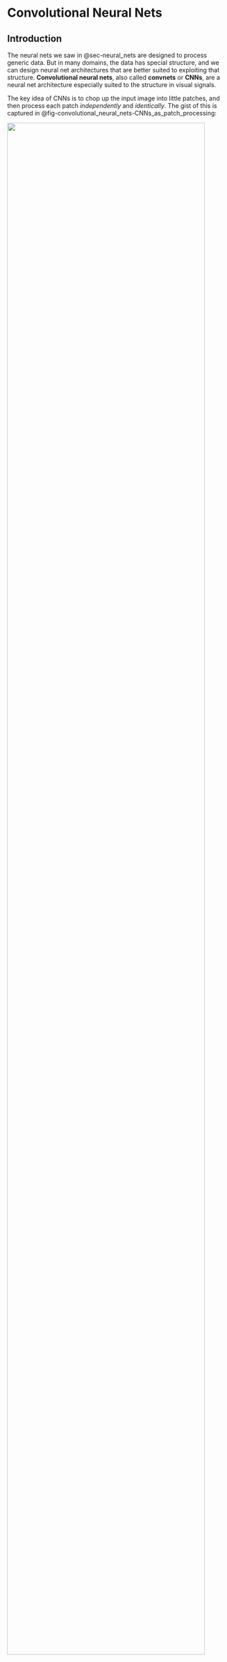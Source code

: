 # Convolutional Neural Nets {#sec-convolutional_neural_nets}

## Introduction

The neural nets we saw in \@sec-neural_nets are designed to process generic data. But in many domains, the data has special structure, and we can design neural net architectures that are better suited to exploiting that structure. **Convolutional neural nets**, also called **convnets** or **CNNs**, are a neural net architecture especially suited to the structure in visual signals.

The key idea of CNNs is to chop up the input image into little patches,
and then process each patch *independently* and *identically*. The gist
of this is captured in
@fig-convolutional_neural_nets-CNNs_as_patch_processing:

:::{#fig-convolutional_neural_nets-CNNs_as_patch_processing}
![](figures/convolutional_neural_nets/CNNs_as_patch_processing.png){width="95%"}

CNNs as patch processing. *Photo source*: Fredo Durand.
:::

:::{.column-margin}
CNNs are also well suited to processing many other
spatial or temporal signals, such as geospatial data or sounds. If there
is a natural way to scan across a signal, processing each windowed
region separately, then CNNs may be a reasonable choice.
:::


Each patch is processed with a classifier module, which is a neural net.
Essentially, this neural net scans across the patches in the input and
classifies each. The output is a label *for each patch in the input
image*. If we rearrange these predictions back into the shape of the
input image and color code them, we get the below input-output mapping
(@fig-convolutional_neural_nets-CNN_example_coarse):

:::{#fig-convolutional_neural_nets-CNN_example_coarse}
![](figures/convolutional_neural_nets/CNN_example_coarse.png){width="95%"}

Input-output mapping of a CNN.
:::

Notice that this is quite different than the neural nets we saw in @sec-neural_nets, which output a single prediction on the entire image; CNNs output a two-dimensional (2D) *array* of predictions.
We may also chop up the image into *overlapping* patches. If we do this
densely, such that each patch is one pixel offset from the last, we get
a full resolution image of predictions
(@fig-convolutional_neural_nets-CNN_example_fine):

:::{#fig-convolutional_neural_nets-CNN_example_fine}
![](./figures/convolutional_neural_nets/CNN_example_fine.png){width="95%"}

Dense input-output mapping.
:::

Now that looks impressive! This CNN solved a task known as **semantic
segmentation**, which is the task of assigning a class label to each
pixel in an image. One reason CNNs are powerful is because they map an
input image to an output image *with the same shape*, rather than
outputting a single label like in the nets we saw in previous chapters.
CNNs can also be generalized to input and output other kinds of
structures. The key property is that the output matches the topology of
the input: an N-dimensional (ND) tensor of inputs will be mapped to an
ND tensor of outputs.

Keeping in mind that chopping up and predicting is really all a CNN is
doing, we will now dive into the details of how they work.

## Convolutional Layers

CNNs are neural networks that are composed of . A convolutional layer
transforms inputs $\mathbf{x}_{\texttt{in}}$ to outputs
$\mathbf{x}_{\texttt{out}}$ by convolving $\mathbf{x}_{\texttt{in}}$
with one or more filters $\mathbf{w}$. A convolutional layer with a
single filter looks like this: 
$$\begin{aligned}\mathbf{x}_{\texttt{out}}= \mathbf{w} \star \mathbf{x}_{\texttt{in}}+ b & \quad\quad \triangleleft \quad \texttt{conv}:convolutional_filter
\end{aligned}
$${#eq-convolutional_neural_nets}
where $\mathbf{w}$ is the kernel and $b$ is the bias; $\theta = [\mathbf{w}, b]$ are the parameters of this layer. 

:::{.column-margin}
In this chapter, we deviate slightly from our usual notation and use lowercase for convolutional filter $\mathbf{w}$, regardless of whether the kernel is a 1D array, a 2D array, or an ND array.
:::


Recalling the definition of the operator $\star$ from @sec-linear_image_filtering, we give here an example of
a convolutional layer over a 2D array $\mathbf{x}_{\texttt{in}}$, using
a square kernel of size $K \times K$: 

$$\begin{aligned}x_{\texttt{out}}[n,m] =
b + \sum_{k_1,k_2=-K}^K w[k_1,k_2] x_{\texttt{in}}[n+k_1,m+k_2] & \quad\quad \\
\triangleleft \quad \texttt{conv}\quad \text{(expanded)}
\end{aligned}$${#eq-convolutional_neural_nets-convolutional_filter_expanded} 

:::{.column-margin}
"Convolutional" layers in deep nets are typically actually defined as cross-correlations ($\star$) and we stick to that convention in this book. We need not worry about the misnomer because whether you implement the layers with convolution or cross-correlation usually makes no difference for learning. This is because both *span an identical hypothesis space* (any cross-correlation can be converted to an equivalent convolution by flipping the filter horizontally and vertically).
:::

As discussed in @sec-linear_image_filtering, convolution is just a special kind of linear transform. Similarly, a convolutional layer is just a special kind of linear layer. It is a linear layer whose matrix $\mathbf{W}$ is Toeplitz. We can view it either as a matrix or as a neural net, as shown in @fig-convolutional_neural_nets:conv_matrix_vs_net, which shows the case of a one-dimensional (1D) convolution over a 1D signal $\xin$, with zero bias.

![Two equivalent visualizations of a convolutional layer.](figures/convolutional_neural_nets/conv_matrix_vs_net.png){width="100%" #fig-convolutional_neural_nets-conv_matrix_vs_net}

We already saw that convolutional filters are useful for image processing in @sec-image_processing and @sec-linear_filters. In those sections, we introduced a variety of hand-designed filter banks with useful properties. A CNN instead *learns* an effective filter bank.
### Multi-Input, Multi-Output Convolutional Layers

In image processing, convolution usually refers to filtering a 1-channel
signal and producing a 1-channel output, e.g., filtering a grayscale
image and producing a scalar-valued response image. In neural networks,
convolutional layers are more general, and typically map a multichannel
input to a multichannel output. In this section we define how to handle
multichannel inputs, then how to handle multichannel outputs, and then
put them together to define the fully general convolutional layer.

##### Multichannel inputs {#multichannel-inputs .unnumbered}

Suppose we have an RGB image
$\mathbf{x}_{\texttt{in}}\in \mathbb{R}^{3 \times N \times M}$. To apply
a convolutional layer to such a multichannel image we simply use a
multichannel filter $\mathbf{w} \in \mathbb{R}^{C \times K \times K}$,
and filter each input channel with the corresponding filter channel,
then sum the responses: 
$$\begin{aligned}    \mathbf{x}_{\texttt{out}}= \sum_{c} \mathbf{w}[c,:,:] \star \mathbf{x}_{\texttt{in}}[c,:,:] + b[c] & \quad \triangleleft \quad\texttt{conv}\quad \text{(multichannel in)}
\end{aligned}$$

##### Multichannel outputs {#multichannel-outputs .unnumbered}

Above we saw a convolutional layer with just a single filter. More
commonly each convolutional layer in a neural network will apply a set
of filters, i.e. a **filter bank**. If we have a bank of $C$
filters $\mathbf{w}_0, \ldots, \mathbf{w}_{C-1}$, and apply them to a
grayscale input image
$\mathbf{x}_{\texttt{in}}\in \mathbb{R}^{N \times M}$, we get $C$ output images: 
$$\begin{aligned}
    \mathbf{x}_{\texttt{out}}[0,:,:] &= \mathbf{w}[0,:,:] \star \mathbf{x}_{\texttt{in}}+ b[0]\\
    &\vdots \nonumber\\
    \mathbf{x}_{\texttt{out}}[C,:,:] &= \mathbf{w}[C-1,:,:] \star \mathbf{x}_{\texttt{in}}+ b[C-1]
\end{aligned}$${#eq-convolutional_neural_nets0-convolutional_layer_filter_bank} 

Now $\mathbf{x}_{\texttt{out}}$ is an image with $C$
channels. Each channel is the response of the input image to one of the
filters.

:::{.column-margin}
We use the term "image" to refer to any 2D
array of measurements or features. An image does not have to be a
conventional photograph.
:::

 We call each of these channels a
**feature map**, as it shows some features of the input, such as where
the vertical edges are.

##### Multi-Input, Multi-Output {#multi-input-multi-output .unnumbered}

Putting both of the above together, we can define a general
convolutional layer that maps a signal with $C_{\texttt{in}}$ input
channels to a signal with $C_{\texttt{out}}$ output channels. Here is
what this looks like for an image
$\mathbf{x}_{\texttt{in}}\in \mathbb{R}^{C_{\texttt{in}}\times N \times M}$,
where $c_2$ indexes the output channel, with
$c_2 \in \{0, \ldots, C_{\texttt{out}}-1\}$: 

$$\begin{aligned}\mathbf{x}_{\texttt{out}}[c_{\texttt{2}},:,:] = \sum_{c_{\texttt{1}}=1}^{C_{\texttt{in}}} \mathbf{w}[c_{\texttt{1}},c_{\texttt{2}},:,:] \star \mathbf{x}_{\texttt{in}}[c_{\texttt{1}},:,:] + b[c_{\texttt{2}}] & \quad \triangleleft \quad\texttt{conv}\quad \text{(multi-in-out)}
\end{aligned}
$${#eq-convolutional_neural_nets-convolutional_layer_multichannel}

Notation for multichannel convolutions can get hard to
keep track of, so let's spell out a few of the pieces here, which are
also visualized in
@fig-convolutional_neural_networks-multichannel_conv:

-   $\mathbf{x}_{\texttt{in}}[c_{\texttt{1}},:,:]$ is the
    $c_{\texttt{1}}$-th channel of the input signal.

-   The filter bank is $C_{\texttt{out}}$ filters,
    $[\mathbf{w}[:,0,:,:], \ldots, \mathbf{w}[:,C_{\texttt{out}}-1,:,:]]$,
    each of which applies one convolutional filter per input channel and
    then sums the responses over all these filters.

-   This convolutional layer maps inputs
    $\mathbf{x}_{\texttt{in}}\in \mathbb{R}^{C_{\texttt{in}}\times N \times M}$
    to outputs
    $\mathbf{x}_{\texttt{out}}\in \mathbb{R}^{C_{\texttt{out}}\times N \times M}$.

-   The filter bank is represented by a tensor
    $\mathbf{w} \in \mathbb{R}^{C_{\texttt{in}}\times C_{\texttt{out}}\times K \times K}$,
    where $K$ is the (spatial, square) kernel size.

![Multichannel convolution.](figures/convolutional_neural_networks/multichannel_conv_diagram.png){width="65%" #fig-convolutional_neural_networks-multichannel_conv}

It's important to get comfortable with the shapes of the data and
parameter tensors that get processed through different neural
architectures. This is essential when designing and building these
architectures, and when analyzing and debugging them. Let's go through
an example with concrete numbers. Consider data
$\mathbf{x}_{\texttt{in}}$, which is an RGB image of size
$128 \times 128$ pixels. We will pass it through a convoluational layer
that applies a bank of $3 \times 3$ filters (this refers to the spatial
extent of the filters). We omit the bias terms for simplicity. The
output ends up being a $96 \times 128 \times 128$ tensor, as shown in
@fig-convolutional_neural_nets-multichannel_conv_diagram.

![A convolutional layer that applies a bank of $3 \times 3$ filters. How many parameters does each filter have? How many filters are in the filter bank? *Source*: created by Jonas Wulff.](figures/convolutional_neural_nets/multichannel_conv_diagram.png){width="65%" #fig-convolutional_neural_nets-multichannel_conv_diagram}

To check your understanding, you should be able to answer the following
questions:

1.  How many parameters does each filter have? (A) 9, (B) 27, (C)
    96, (D) 864

2.  How many filters are in the filter bank? (A) 3, (B) 27, (C) 96, (D)
    can't say

The answers are given in the footnote.[^1]

### Strided Convolution

Convolutional layers, as defined previously, maintain the spatial
resolution of the signal they process. However, commonly it is
sufficient, or even desirable, to output a lower resolution. This can be
achieved with strided convolution: 

$$\begin{aligned}x_{\texttt{out}}[n,m] =
b + \sum_{k_1,k_2=-K}^K w[k_1,k_2] x_{\texttt{in}}[s_n n-k_1,s_m m-k_2] & \quad\quad \triangleleft \quad \texttt{conv}\quad \text{(strided)}
\end{aligned}
$${#eq-convolutional_neural_nets-convolutional_filter_strided} 
where $s_n$ and $s_m$ are the strides in the vertical and horizontal directions, respectively. 

:::{.column-margin}
Here and below, we define operations for the simplest case of convolution of a
single square filter with a single channel 2D signal. All these
operations can be straightforwardly extended for the multichannel in,
multichannel out case, and for ND signals, and for non-square kernels.
We leave it as an exercise for the reader to write out these variations
as needed.
:::

Commonly we use the same stride $s_n = s_m = s$. A convolution layer
with these strides performs a mapping
$\mathbb{R}^{M \times N} \rightarrow \mathbb{R}^{N/s_n \times M/s_m}$.
In order to make this mapping well-defined, we require that $N$ or $M$
are divisible by $s_n$ and $s_m$, respectively; if they are not, we may
may pad (or crop) the input until they are.

Strided convolution looks like this
(@fig-convolutional_neural_networks-strided_conv_diagram):

![Strided convolution.](figures/convolutional_neural_nets/strided_conv_diagram.png){width="100%" #fig-convolutional_neural_networks-strided_conv_diagram}


Strided convolutions can significantly reduce the computational cost and memory requirements when a neural network is large. However, strided
convolution can decrease the quality of the convolution. Let's look at
one concrete example where the kernel is the 2D Laplacian:
$$\mathbf{w} =\begin{bmatrix}
  0 ~& -1 ~& 0 \\
  -1 ~& 4 ~& -1\\
  0~& -1 ~& 0
\end{bmatrix}$$ 

As we saw in @sec-image_derivatives, this filter detects boundaries on images. @fig-convolutional_neural_nets-strided_conv_results shows an
input image, and the result of strided convolution with the Laplacian
kernel with strides 1, 2, and 4. The second row shows the magnitude of
the discrete Fourier transforms (DFT).


:::{#fig-convolutional_neural_nets-strided_conv_results layout-ncol=4}
![](figures/convolutional_neural_nets/aliasing_stride_0.jpg)
![](figures/convolutional_neural_nets/aliasing_stride_1.jpg)
![](figures/convolutional_neural_nets/aliasing_stride_2.jpg)
![](figures/convolutional_neural_nets/aliasing_stride_4.jpg)

![](figures/convolutional_neural_nets/aliasing_stride_0_DFT.jpg)
![](figures/convolutional_neural_nets/aliasing_stride_1_DFT.jpg)
![](figures/convolutional_neural_nets/aliasing_stride_2_DFT.jpg)
![](figures/convolutional_neural_nets/aliasing_stride_4_DFT.jpg)

Strided convolution results and their Fourier transforms.
:::

The result with stride 1 looks fine, and it is the output we would
expect. However, stride 2 starts showing some artifacts on the
boundaries, and stride 4 shows very severe artifacts, with some
boundaries disappearing. The DFTs make the artifacts more obvious. In
the stride 2 result we can see severe aliasing artifacts that introduce
new lines in the Fourier domain that are not present in the DFT of the
input image.

One can argue that these artifacts might not be important when the
kernel is being learned. Indeed, the learning could search for kernels
that minimize the artifacts due to aliasing as those probably increase
the loss. Also, as each layer is composed of many channels, the set of
learned kernels could learn to compensate for the aliasing produced by
other channels. However, this reduces the space of useful kernels, and
the learning might not succeed in removing all the artifacts.

### Dilated Convolution

Dilated convolution is similar to strided convolution but spaces out the *filter* itself rather than spacing out where the filter is applied to the image: 
$$\begin{aligned}
x_{\texttt{out}}[n,m] =
b + \sum_{k_1,k_2=-K}^K w[k_1,k_2] x_{\texttt{in}}[n-d_kk_1,m-d_kk_2] & \quad\quad \triangleleft \quad \texttt{conv}\quad \text{(dilated)}
\end{aligned}
$${#eq-convolutional_neural_nets-convolutional_filter_dilated}


:::{.column-margin}
Here we dilate by factor $d_k$ in
both spatial dimensions but we could choose a different dilation in each
dimension. Or, we could even dilate in the channel dimension, if we were
using a multichannel convolution, but this is uncommon.
:::

An example of a dilated filter is visually shown in
@fig-convolutional_neural_networks-dilated_conv_diagram:

![Dialated convolution. Dark gray cells have value 0.](figures/convolutional_neural_nets/dilated_conv_diagram.png){width="100%" #fig-convolutional_neural_networks-dilated_conv_diagram}

As can be seen in the visualization, dilation is a way to achieve a
filter with large kernel while only requiring a small number of weights. The weights are just spaced out so that a few will cover a bigger region of the image.

As was the case with strided convolution, dilation can also introduce
artifacts. Let's look at one example in detail that illustrates the
effect of dilation on a filter. Let's consider the blur kernel,
$b_{2,2}$: 

$$\mathbf{w} = \frac{1}{16}\begin{bmatrix}
  1 ~& 2 ~& 1 \\
  2 ~& 4 ~& 2\\
  1~& 2 ~& 1
\end{bmatrix}$$ 

This filter blurs the input image by computing the
weighted average of pixel intensities around each pixel location. But,
dilation transforms this filter in ways that change the behavior of the
filter, which does not behave as a blur filter any longer.


:::{.column-margin}
We saw that the 1D signal $[-1, 1, -1, ...]$
convolved with $[1,2,1]$ outputs zero. However, check what happens when
we convolve the input with the dilated kernel
$[1, 0, 2, 0, 1]$.
:::

The next figure shows the kernel with dilations $d_k=1$, $d_k=2$, and $d_k=4$ together with the magnitude of the DFT of the three resulting kernels \(@fig-convolutional_neural_nets-aliasing_dilated_kernel_binomial\).

![Dialed filters and their Fourier transforms.](figures/convolutional_neural_nets/aliasing_dilated_kernel_binomial.png){width="100%" #fig-convolutional_neural_nets-aliasing_dilated_kernel_binomial}

When using the original binomial filter (which corresponds to $d_k=1$) the DFT shows that the filter is a low-pass filter. When applying dilation ($d_k=2$) the DFT changes and it is not unimodal anymore. It has now eight additional local maximum in high spatial frequencies. With $d_k=4$, the DFT reveals an even more complex frequency behavior. @fig-convolutional_neural_nets-dilated_blur_mit_dome_example shows one input image and the result of the dilated convolutions with the blur kernel, $b_{2,2}$, with dilations $d_k=1$, $d_k=2$, and $d_k=4$.

When using the original binomial filter (which corresponds to $d_k=1$)
the DFT shows that the filter is a low-pass filter. When applying
dilation ($d_k=2$) the DFT changes and it is not unimodal anymore. It
has now eight additional local maximum in high spatial frequencies. With
$d_k=4$, the DFT reveals an even more complex frequency behavior.
@fig-convolutional_neural_nets-dilated_blur_mit_dome_example shows one
input image and the result of the dilated convolutions with the blur
kernel, $b_{2,2}$, with dilations $d_k=1$, $d_k=2$, and $d_k=4$.

::: {#fig-convolutional_neural_nets-dilated_blur_mit_dome_example}
| Input        | d_k = 1                                                       | d_k = 2                                                       | d_k = 4                                                       |
|--------------|---------------------------------------------------------------|---------------------------------------------------------------|---------------------------------------------------------------|
| ![](figures/convolutional_neural_nets/aliasing_dilated_1.jpg){width=100%}     | ![](figures/convolutional_neural_nets/aliasing_dilated_2.jpg){width=100%}     | ![](figures/convolutional_neural_nets/aliasing_dilated_3.jpg){width=100%}     | ![](figures/convolutional_neural_nets/aliasing_dilated_4.jpg){width=100%}     |
| ![](figures/convolutional_neural_nets/aliasing_dilated_1_DFT.jpg){width=100%} | ![](figures/convolutional_neural_nets/aliasing_dilated_2_DFT.jpg){width=100%} | ![](figures/convolutional_neural_nets/aliasing_dilated_3_DFT.jpg){width=100%} | ![](figures/convolutional_neural_nets/aliasing_dilated_4_DFT.jpg){width=100%} |

: Result of the dilated convolutions with the blur kernel, $b_{2,2}$, with dilations $d_k=1$, $d_k=2$, and $d_k=4$.
:::


In summary, using dilation increases the size of the convolution kernels without increasing the computations (which is the original desired property) but it reduces the space of useful kernels (which is an undesired property).

There are ways in which dilation can be used to increase the family of
useful filters. For instance, by composing three convolutions with
$d_k=1$, $d_k=2$, and $d_k=4$ together
(@fig-convolutional_neural_networks-dilated_conv_cascade), one can
create a kernel that can switch during learning between high and low
spatial frequencies and small and large kernels.

![Convolving dilated filters creates a new filter that can measure effects at a mixture of frequencies.](figures/convolutional_neural_nets/dilated_conv_cascade.png){width="100%" #fig-convolutional_neural_networks-dilated_conv_cascade}


This results in a kernel with a size of $9 \times 9$ (81 values) defined
by 27 values. The relative computational efficiency increases when we
cascade more filters with higher levels of dilation.
@fig-convolutional_neural_nets-kernels_resulting_from_dilated_filters
shows several multiscale kernels that can be obtained by the
convolutions of three dilated kernels. Can you guess which kernels were
used?



![Example kernels that each result from convolving three filters.](figures/convolutional_neural_nets/dilated_examples.png){width="100%" #fig-convolutional_neural_nets-kernels_resulting_from_dilated_filters}

As the figure shows, the cascade of three dilated convolutions can
generate a large family of filters with different scales, orientations,
shifts, and also other patterns such as corner detectors, long edge
detectors, and curved edge detectors. The last four kernels shows the
result of convolving three random kernels, which provides further
illustration of the diversity of kernels one can build. Each kernel is a $3 \times 3$ array sampled from a Gaussian distribution.

### Low-Rank Filters

Dilation is one way to create a big filter that is parameterized by just a small number of weights, that is, a low-rank filter. This trick can be useful in many contexts where we know that good filters have low-rank
structure. Dilation uses this trick to make big kernels, which can
capture long-range dependences.


Separable filters are another kind of low-rank filter that is useful in many applications (see @sec-fourier_analysis). We can create a convolutional layer with separable filters by simply stacking two convolutional layers in sequence, with no other layers in between. The first layer is a filter bank with $K \times 1$ kernels and the second uses $1 \times K$ kernels. The composition of these layers is equivalent to a single convolutional layer with $K \times K$ separable filters. Two examples of such separable filters are given below @fig-convolutional_neural_nets-kernels_separable_aprox):

:::{.column-margin}
When convolving one row and one column vector, $\mathbf{w} = \mathbf{u}^\mathsf{T} \circ \mathbf{v}$, the result is the outer product: $w \left[n,m \right] = u\left[n \right] v\left[m \right]$.
:::

![Two examples of separable filters.](figures/convolutional_neural_nets/kernels_separable_aprox.png){width="100%" #fig-convolutional_neural_nets-kernels_separable_aprox}


Some important kernels are nonseparable but can be approximated by a
linear combination of a small number of separable filters. For instance,
the Gaussian Laplacian is nonseparable but can be approximated by a
separable filter as shown here
(@fig-convolutional_neural_nets-laplacian_separable_aprox):

![Approximating a Gaussian Laplacian filter as the outer product of two 1D filters.](figures/convolutional_neural_nets/laplacian_separable_aprox.png){width="100%" #fig-convolutional_neural_nets-laplacian_separable_aprox}

The diagonal Gaussian derivative is another nonseparable kernel. When
using a $3 \times 3$ kernel to approximate it we have: 

$$\mathbf{w} = 
\begin{bmatrix}
  0 ~& -2 ~& -2 \\
  2 ~& 0 ~& -2\\
  2~& 2 ~& 0
\end{bmatrix}$$ 

But we know from @sec-image_derivatives that this kernel can be written
as a linear combination of two separable kernels:
$\mathbf{w} = \text{Sobel}_x + \text{Sobel}_y$, as defined in equation
(@eq-sobel_kernels). In general, any $M \times N$ filter can be
decomposed as a linear sum of $min(N,M)$ separable filters. The
separable filters can be obtained by applying the singular value
decomposition (SVD) to the kernel array $\mathbf{w}$. The SVD results in three matrices, $\mathbf{U}$, $\mathbf{S}$ and $\mathbf{V}$, so that
$\mathbf{w} = \mathbf{U} \mathbf{S} \mathbf{V}^\mathsf{T}$, where the
columns of $\mathbf{U}$ and $\mathbf{V}$ are the separable 1D filters
and the diagonal values of the diagonal matrix $\mathbf{S}$ are the
linear weights. Computational benefits are only obtained when using
small linear combinations for large kernels. Also, in a neural network,
one could use only separable filters for all the units and the learning
could discover ways of combining them in order to build more complex,
nonseparable kernels.

### Downsampling and Upsampling Layers

In @sec-image_pyramids we saw image pyramids and showed how
they can be used for analysis and synthesis. CNNs can also be structured
as analysis and synthesis pyramids, and this is a very powerful tool. To
create a pyramid we just need to introduce a way of downsampling the
signal during analysis and upsampling during synthesis. In CNNs this is
done with .

Downsampling layers transform the input tensor to an output tensor that
is smaller in the spatial dimensions:
$\mathbb{R}^{N \times M} \rightarrow \mathbb{R}^{N/s_n \times M/s_m}$.
We already saw one kind of downsampling layer, strided convolution,
which is equivalent to convolution followed by subsampling. Another
common kind of downsampling layer is , which we will encounter in
@sec-convolutional_neural_nets-pooling_layers.

Upsampling layers perform the opposite transformation, outputting a
tensor that is larger in the spatial dimensions than the input:
$\mathbb{R}^{N \times M} \rightarrow \mathbb{R}^{Ns_n \times Ms_m}$. One
kind of upsampling layer can be made as the analogue of strided
convolution. Strided convolution convolves then subsamples; this
upsampling layer instead dilates the signal then convolves. Starting
with a blank image of zeros, $\mathbf{h} = \mathbf{0}$, we set:
$$\begin{aligned}
    h[ns_n, ms_m] &= x_{\texttt{in}}[n, m] & \quad\quad \triangleleft \quad \texttt{dilation}:dilation\\
    \mathbf{x}_{\texttt{out}}&= \mathbf{w} \star \mathbf{h} + b & \quad\quad \triangleleft \quad \texttt{conv}
\end{aligned}$${#eq-convolutional_neural_nets}  

:::{.column-margin}
This equation applies for all integer values of $n \in \{1,\ldots,N\}$ and $m \in \{1,\ldots,M\}$.
:::

Sometimes the combination of these two layers is called an UpConv layer or a deconvolution layer (but note that deconvolution has a different meaning in signal processing).

## Nonlinear Filtering Layers

All the operations we have covered above are linear (or affine). It is
also possible to define filters that are nonlinear. Like convolutional
filters, these filters slide across the input tensor and process each
window identically and independently, but the operation they perform is
a nonlinear function of the local window.

### Pooling Layers {#sec-convolutional_neural_nets-pooling_layers}

**Pooling layers** are downsampling layers that summarize the
information in a patch using some aggregate statistic, such as the
patch's mean value, called , or its max value, called , defined as
follows: 

$$\begin{aligned}    
x_{\texttt{out}}[i]= \max_{i \in \mathcal{N}(i)} x_{\texttt{in}}[i]& \quad\quad \triangleleft \quad \texttt{max pooling}\\
    x_{\texttt{out}}[i]= \frac{1}{|\mathcal{N}|} \sum_{i \in \mathcal{N}(i)} x_{\texttt{in}}[i]& \quad\quad \triangleleft \quad \texttt{mean pooling}
\end{aligned}$${#eq-convolutional_neural_nets-mean_pooling} 


:::{.column-margin}
The $\mathcal{N}(i)$ indicates the set of indices in the same patch as index $i$.
:::

Like all downsampling layers, pooling layers can be used to reduce the
resolution of the input tensor, removing high-frequency information in
the signal. Pooling is also particularly useful as a way to achieve
*invariance*. Convolutional layers produce outputs that are equivariant
to translations of their input. Pooling is a way to convert equivariance
into invariance. For example, suppose we have run a convolutional filter
that detects vertical edges. The output is a response map that is large
wherever there was a vertical edge in the input image. Now if we run a
max pooling filter across this response map, it will coarsen the map,
resulting in a large response anywhere *near* where there was a vertical
edge in the input image. If we use a max pooling filter with large
enough neighborhood $\mathcal{N}$, the output will be invariant to the
location of the edge in the input image.

Pooling can also be performed across channels, and this can be a way to
achieve additional kinds of invariance. For example, suppose we have a
convolutional layer that applies a filter bank of oriented edge detector
filters, where each filter looks for edges at a different orientation.
Now if we max pool across the channels output by this filter bank, the
resulting feature map will be large wherever an edge of *any*
orientation was found. Normally, we are not looking for edges but for
more complicated patterns, but the same logic applies. First run a bank
of filters that look for the pattern at $k$ different orientations. Then
pool across these $k$ channels to detect the pattern regardless of its
orientation. This can be a great way for a CNN to recognize objects even
if they appear with various rotations within the image. Of course we
usually do not hand-define this strategy but it is one the CNN can learn
to use if given channelwise pooling layers.

### Global Pooling Layers

One extreme of pooling is to pool over the entire spatial extent of the
feature map. Global pooling is a function that maps a
$C \times M \times N$ tensor into a vector of length $C$, where $C$ is
the number of channels in the input.

Global pooling is generally used in layers very close to the output. As
before, global pooling can be **global average pooling**, averaging over
all the responses of the feature map, or **global max pooling**, taking
the max of the feature map.

Global pooling removes spatial information from each channel. However,
spatial information about input features might be still be available
within the output vector if different channels learn to be sensitive to
features at different spatial positions.

### Local Normalization Layers

Another kind of nonlinear filter is the **local normalization layer**.
These layers normalize each activation in a feature map by statistics
the adjacent activations within some neighborhood. There are many
different choices for the type of normalization ($L_1$ norm, $L_2$ norm,
standardization, etc.) and many different choices for the shape of the
neighborhood, such as a square patch in the spatial dimensions, a set of
channels, and so on. Each of these choices leads to different kinds of
normalization filters with different names. One that is historically
important but no longer frequently used is the , or **LRN**, filter that
was introduced in the AlexNet paper @krizhevsky2012imagenet. This filter
has the following form: $$\begin{aligned}    x_{\texttt{out}}[c,n,m] = x_{\texttt{in}}[c,n,m] / \left( \gamma + \alpha \sum_{i=\max(1,c-l)}^{\max(C,c+l)} x_{\texttt{in}}[i,n,m]^2 \right) ^\beta \quad\quad \triangleleft \quad\texttt{LRN} :LRN
\end{aligned}$${#eq-convolutional_neural_nets} where $\alpha$, $\beta$, $\gamma$, and $l$ are
hyperparameters of the layer. This layer normalizes each activation by
the sum of squares of the activations in a window of adjacent
*channels*.

Although local normalization is a common structure within the brain, it
is not very frequently used in current neural networks, which more often
use global normalization layers like batchnorm or layernorm (which we
saw in @-neural_nets.

## A Simple CNN Classifier {#sec-convolutional_neural_nets-simple_CNN}

CNNs are deep nets that stack convolutional layers in a series,
interleaved with nonlinearities. CNNs also frequently use downsampling
and upsampling layers, pooling layers, and normalization layers, as
described above.

CNNs come in a large variety of architectures, each suited to a
different kind of problem. We will see some of these architectures in
@sec-convolutional_neural_nets-popular_architectures. For
now we will focus on just one simple architecture that is suited to
image classification. This architecture progressively downsamples the
image until the last layer makes a single global prediction of the image label (@fig-convolutional_neural_nets-convnet_motif):


![A CNN architecture for image classification.](figures/convolutional_neural_nets/convnet_motif.png){width="100%" #fig-convolutional_neural_nets-convnet_motif}

We will now walk through an example of such a classifier. Let
$\mathbf{x} \in \mathbb{R}^{M \times N}$ be a black and white image. To
process this image, we could use a simple CNN with two convolutional
layers, defined as follows:

$$\begin{align}
    \mathbf{z}_1[c,:,:] &= \mathbf{w}[c,:,:] \star \mathbf{x} + b[c] &\triangleleft \quad \texttt{conv}: [M \times N] \rightarrow [C \times M \times N]\\
    h[c,n,m] &= \max(z_1[c,n,m],0) &\triangleleft \quad \texttt{relu}: [C \times M \times N] \rightarrow [C \times M \times N]\\
    z_2[c] &= \frac{1}{NM} \sum_{n,m} h[c,n,m]  &\triangleleft \quad \texttt{gap}: [C \times M \times N] \rightarrow [C]\\
    \mathbf{z}_{3} &= \mathbf{W} \mathbf{z}_{2} + \mathbf{c} &\triangleleft \quad \texttt{fc}: [C] \rightarrow [K]\\
    y[k] &= \frac{e^{-\tau z_3[k]}}{\sum_{l=1}^K e^{-\tau z_3[l]}} &\triangleleft \quad \texttt{softmax}: [K] \rightarrow [K]
\end{align}$$



:::{.column-margin}
Note that these equations apply for all $c \in \{0,\ldots,C-1\}$, $n \in \{0,\ldots,N-1\}$ and $m \in \{0,\ldots,M-1\}$.
:::

This network has one convolutional layer with $C$ channels followed by a relu layer. The next layer performs spatial global average pooling
(`gap`), and each channel gets projected into a single number that
contains the sum of the outputs of the relu. This results in a
representation given by a vector of length $C$. This vector is then
processed by a **fully connected layer** (`fc`). A fully connected layer is simply another name for a linear layer that is full rank, that is,
every output neuron is connected to every input neuron, and the mapping
is described by a $K \times C$ matrix (plus a bias).

This neural net could be used to solve a $K$-way image classification
problem (because the output is a $K$-way softmax for each input image).
We could train it using gradient descent to find the parameters
$\theta = [\mathbf{w}_1, \ldots, \mathbf{w}_C, \mathbf{b}_1, \ldots, \mathbf{b}_C, \mathbf{W}, \mathbf{c}]$
that optimize a cross-entropy loss over training data.

Such a network is also very easy to define in code, once we have a
library of primitives for basic operations like convolution and softmax:

``` {.python xleftmargin="0.075" xrightmargin="0.075" fontsize="\\fontsize{8.5}{9}" frame="single" framesep="2.5pt" baselinestretch="1.05"}
# first define parameterized layers
conv1 = nn.conv(channels_in=1, channels_out=C, kernel=k, stride=1)
fc1 = nn.fc(dim_in=C, dim_out=K)

# then run data through network
z1 = conv1(x)
h = nn.relu(z1)
z2 = nn.AvgPool2d(h)
z3 = fc1(z2)
y = nn.softmax(z3)
```

## A Worked Example

In this section, we will analyze the simple network described in @sec-convolutional_neural_nets-simple_CNN, trained to
discriminate between horizontal and vertical lines. Each subsection will
tackle one aspect of the analysis that should be part of training any
large system: (1) training and evaluation, (2) visualize and understand
the network, (3) out-of-domain generalization, and (4) identifying
vulnerabilities.

### Training and Evaluation

Let's study one simple classification task. We design a simple image
dataset that contains images with lines. The lines can be horizontal or
vertical. Each image will contain only one type of line.

We want to design a CNN that will classify the image according to the
orientation of the lines that it contains. We define the two output
classes as: $0$ (vertical) and $1$ (horizontal). A few samples from the
training set are shown in
@fig-convolutional_neural_nets-oriented_bars_cnn_trainingset.

![A sample of images from the training set. The training set defines the concept we want to learn. In this case we look for lines. But images of lines might not be enough to describe the concept of a line. What is a line? This lack of a precise definition will haunt us later.](figures/convolutional_neural_nets/oriented_bars_cnn_trainingset.png){width="100%" #fig-convolutional_neural_nets-oriented_bars_cnn_trainingset}

To solve this problem we use the CNN defined before with two
convolutional channels $C=2$ in the first layer. Once we train the
network, we can see that it has solve the task perfectly and that the
output on the test set is 100 percent correct (there are only three
errors out of 10,000 test images). Example images from the test set are
shown in @fig-convolutional_neural_nets-oriented_bars_cnn_testset.

![A sample of images from the test set. The predicted label is shown at the top.](figures/convolutional_neural_nets/oriented_bars_cnn_testset.png){width="100%" #fig-convolutional_neural_nets-oriented_bars_cnn_testset}

### Network Visualization

What has the network learned? How is it solving the problem? One
important part of developing a system is to have tools to prove,
understand, and debug it.

To understand the network it is useful to **visualize** the kernels.
@fig-convolutional_neural_nets-oriented_bars_cnn_kernels shows the two
learned $9 \times 9$ kernels. The first one looks like an horizontal
derivative of a Gaussian filter (as we saw in @sec-image_derivatives and the second one looks like a
vertical derivative of a Gaussian (maybe closer to a second derivative).
In fact, the DFT of each kernel shows that they are quite selective to a
particular band on frequency content in the image.

![Visualization of the learned kernels.](figures/convolutional_neural_nets/oriented_bars_cnn_kernels.png){width="100%" #fig-convolutional_neural_nets-oriented_bars_cnn_kernels}



The fully connected layer has learnt the weights: $$\mathbf{W} =  
\left[
\begin{array}{cc}
2.83 & -2.36  \\
-0.60 & 1.14  
\end{array}
\right]$$ This corresponds to two channel oppositions: the first feature is the vertical output minus the horizontal output, and the second feature computes the horizontal output minus the vertical one.

### Out-of-Domain Generalization

What do we learn by analyzing how the trained network works? One
interesting outcome is that can we predict how the network we defined
before generalizes beyond the distribution of the training set, to
**out-of-domain test samples**. 

For instance, it seems natural to think that the network should still
perform well in classifying whether the image contains vertical or
horizontal structures even if they are not lines. We can test this
hypothesis by generating images that match our idea of orientation. The
following test images
(@fig-ref:convolutional_neural_nets-oriented_bars_cnn_generalization)
contain different oriented structures but no lines, and still captures
our notion of what should be the correct generalization of the behavior.

![Out-of-domain test examples. The predicted label is shown at the top.](figures/convolutional_neural_nets/oriented_bars_cnn_generalization.png){width="100%" #fig-convolutional_neural_nets-oriented_bars_cnn_generalization}


In fact, the network seems to perform correctly even with these new
images that come from a distribution different from the training set.

### Identifying Vulnerabilities

Does the network solve the task that we had in mind? Can we predict
which inputs will make the output fail? Can we produce test examples
that to us look right but for which the network produces the wrong
classification output? The goal of this analysis is to identify
weaknesses in the learned representation and in our training set
(missing training examples, biases in our data, limitations of the
architecture, etc.).

We saw that the output of the first layer does not really look for
*lines*, instead it looks at where the energy is in the Fourier domain.
So, we could fool the classifier by creating lines that for us look like
vertical lines, but that have the energy content in the wrong side of
the Fourier domain. We saw one trick to do this in @sec-fourier_analysis: modulation. If we multiply an
image containing horizontal lines, by a sinusoidal wave,
$\cos (\pi n / 3)$, we can move the spectral content horizontally as
shown in
@fig-convolutional_neural_nets-oriented_bars_cnn_test_adversarial_creation1.


![Creating a new out-of-domain test image obtained by multiplying an in-domain test image with horizontal lines (left image its DFT) with a sinusoidal wave. The resulting image and its DFT are shown on the right).](figures/convolutional_neural_nets/oriented_bars_cnn_test_adversarial_creation1.png){width="100%" #fig-convolutional_neural_nets-oriented_bars_cnn_test_adversarial_creation1}

The lines still look horizontal to us, but their spectral content now is
higher in the region that overlaps with the vertical line detector
learned by the network. Indeed, when the network processes images that
have lines with this *sinusoidal texture*, it produces the wrong
classification results for all the images
(@fig-convolutional_neural_nets-oriented_bars_cnn_test_adversarial)!


![Classification results on out-of-domain test images created by modulation.](figures/convolutional_neural_nets/oriented_bars_cnn_test_adversarial.png){width="100%" #fig-convolutional_neural_nets-oriented_bars_cnn_test_adversarial}

We have just designed an manually! The question then could be as
follows: If it is not detecting line orientations, what is it really
detecting? Our analysis of the learned kernels had the answer.


:::{.column-margin}
For complex architectures, **adversarial examples** are obtained as an optimization problem: What is the minimal perturbation of an input that will produce the wrong output in the network?
:::

One way of avoiding this would be to introduce these types of images in
the training set and to repeat the whole process.

## Feature Maps in CNNs

One of the most important concepts when working with CNNs is the feature
map. A feature map can be a channel of the output of a conv layer (as we
defined above) or it can refer to the entire stack of channels at some
layer of a network. The idea is that these are *features* of the input
data and the features are arranged in a *map* -- an array that matches
the shape of the input data. For images, feature maps are 2D spatial
arrays, for videos they are 3D space-time arrays, and so forth.

@fig-convolutional_neural_nets-feature_maps_schematic shows the
interplay between feature maps and filter banks in a CNN:

![The interplay between feature maps and filters banks in a CNN. You can think of the input image itself as an R, G, B feature map and the output logits as a 1x1 resolution feature map with class logits as the channels.](figures/convolutional_neural_nets/feature_maps_schematic.png){width="100%" #fig-convolutional_neural_nets-feature_maps_schematic}

The input to the network is an image and the output is a vector of
logits. We can actually think of these inputs and outputs as feature
maps as well: the input is just a feature map with red, green, and blue
channels and the output is a 1x1 resolution feature map with class
logits as the channels.

Now let's look at the feature maps in a real network,
AlexNet @krizhevsky2012imagenet.
@fig-convolutional_neural_nets-alexnet_feature_maps shows what these
look like after the first and second convolutional layer of the network:

![A selection of feature maps and filters in AlexNet. The layer 1 filter with the orange dashed border slides over the input image and produces the layer 1 feature map with the orange dashed border. The layer 2 filter with the green dashed border slides over the layer 1 feature maps and produces the layer 2 feature map with the green dashed border.]

There are a few things to notice in this figure. First, the spatial
resolution of the feature maps get lower as we go deeper into the
network, and the number of channels increases. This is common in CNNs:
each layer downsamples and adds channels to partially compensate for the
reduction in resolution. Second, while on the first layer the feature
maps are sensitive to basic patterns in the input image -- edges, lines,
etc -- the maps become more abstracted as we go deeper. This is typical
of image classifier networks: channels in the shallow layers capture
basic image features and channels in the deeper layers increasingly
correspond to class semantics (e.g., one channel might be a heatmap of
where the "bird" pixels are).

@fig-convolutional_neural_nets-feature_maps_pca_viz shows one more way
to visualize feature maps. Rather than plotting the channels as a column
of grayscale images, we run PCA to reduce the channel dimensionality to
3. Then we can directly render each feature map as a color image, with
red showing the first priniciple component of each layer's feature map,
green the second, and blue the third. We show this for 5 layers in three common networks, AlexNet, VGG16 @vgg16, and ResNet18 @he2016deep.

![PCA visualization of feature maps in three convolutional networks. Because each of these networks has a different number of layers, we select 5 that are evenly spaced from the first to last convolutional feature map.](figures/convolutional_neural_nets/feature_maps_pca_viz.png){width="100%" #fig-convolutional_neural_nets-feature_maps_pca_viz}


## Receptive Fields {#sec-convolutional_neural_nets-receptive_fields}

**Receptive fields** are another important concept when working with
CNNs. In @sec-challenge_of_vision need about history of
receptive fields in neuroscience. As a reminder, the receptive field of
a neuron is the region of the input signal that the neuron is sensitive
to, i.e. its support. In multilayer perceptrons (MLPs, @sec-neural_nets, the receptive field of each neuron is
the entire input vector since MLPs use *fully* connected layers. In
CNNs, on the other hand, each neuron only sees a portion of the input,
since each output neuron on a conv layer is only connected to a subset
of inputs to the conv layer, determined by the kernel size of the filter that produces that output.

The receptive fields of two example neurons in a CNN are shown below
(@fig-convolutional_neural_networks-RFs):

Notice that the receptive field grows the deeper we go into the network. To understand why, consider a CNN without nonlinearities. Then the $l+1$-th layer is the composition of $l$ convolutional filters. As we
saw in @sec-linear_image_filtering-properties_of_the_convolution composing filters results in a new filter with larger support (kernel
size). The same happens in a CNN with pointwise nonlinearities, since
pointwise operations do not affect receptive field (the outputs have the
same receptive fields as the inputs). Further, whenever we have a
downsampling layer by factor $s$, the receptive field of the output is
$s$ times larger than the receptive field of the input. Because of these
properties, receptive field sizes can grow rapidly as we go deeper in
CNNs. Generally we want that the final layer of the CNN has large enough
receptive fields to see entire input image, so that output neurons are
sensitive to *all* pixels in the input. This can be achieved with a
`gap` layer, whose output will always have a receptive field size that
covers the entire input.

## Spatial Outputs {#sec-convolutional_neural_networks:spatial_outputs}

In @sec-convolutional_neural_nets-simple_CNN we saw a CNN that
outputs a single class probability vector for an image. What if we want
to output a spatially varying map of predictions, like we discussed in
the intro to this chapter? To achieve this, we can simply downsample
less, so that the final layer of the CNN is a feature map that maintains
higher spatial resolution. It is also important to remove any global
pooling layers.

An example is given below: 

$$\begin{aligned}
    \mathbf{z}_1[c_1,:,:] &= \sum_{c=0}^2 \mathbf{w}_1[c,c_1,:,:] \star \mathbf{x} + b_1[c_1]  &\triangleleft \quad \texttt{conv}\\
    &&[3 \times N \times M] \rightarrow [C_1 \times N \times M]\nonumber\\
    h[c_1,n,m] &= \max(z_1[c_1,n,m],0) &\triangleleft \quad \texttt{relu}\\
    &&[C_1 \times N \times M] \rightarrow [C_1 \times N \times M]\nonumber\\
    \mathbf{z}_2[c_2,:,:] &= \sum_{c_1=0}^{C_1-1} \mathbf{w}_2[c_1,c_2,:,:] \star \mathbf{x} + b_2[c_2] &\triangleleft \quad \texttt{conv}\\
    &&[C_1 \times N \times M] \rightarrow [C_2 \times N \times M]\nonumber\\
    y[k,n,m] &= \frac{e^{-\tau z_2[k,n,m]}}{\sum_{l=1}^K e^{-\tau z_2[l,n,m]}} &\triangleleft \quad \texttt{softmax}\\
    &&[K \times N \times M] \rightarrow [K \times N \times M]\nonumber
\end{aligned}$$

In @fig-convolutional_neural_networks-image_to_image_arch we visualize
this CNN (showing only a 1D slice of this 2D CNN):

![A 1D slice of a CNN that maps an image to an image. The input is the photo of size $3 \times N \times M$ and the output is a class probability map of size $K \times N \times M$; we visualize the corresponding label map on the right (per-pixel argmax over output probabilities). The blue arrows are the learnable parameters. The gray arrows share the weights of the blue arrows.](figures/convolutional_neural_networks/image_to_image_arch.png){width="100%" #fig-convolutional_neural_networks-image_to_image_arch}

:::{.column-margin}
Notation reminder: nodes that are squares indicate
that they represent multiple channels (each is a vector of
neurons)
:::



Although historically CNNs first became popular as image classifiers,
this usage hides their real power. Rather than thinking of them as
image-to-label architectures, think of them as *image-to-image*
architectures.

## CNN as a Sliding Filter

The core of CNNs are the convolutional layers, and in this section we
will consider a CNN with only `conv` layers interleaved with pointwise
nonlinearities. Such a CNN is sometimes called a **fully convolutional
network** or **FCN** @FCNs. What we will show below is that a whole FCN
is just another sliding image filter.

To see why, consider a CNN that processes a 1D signal, and outputs a
feature map $\mathbf{x}_L$. Take two feature vectors in the output map,
$\mathbf{x}_L[:,i]$ and $\mathbf{x}_L[:,j]$. The feature vector at
location $i$ is some function, $F$, of the input patch in its receptive
field,
$\mathbf{x}_L[:,i] = F(\mathbf{x}_{\texttt{in}}[:,\texttt{RF}(i)])$,
where $\texttt{RF}$ returns the coordinates of the receptive field in
the input image. It turns out that the feature vector at pixel $j$ is
produced by the *same* function, just applied to a different patch of
the input:
$\mathbf{x}_L[:,j] = F(\mathbf{x}_{\texttt{in}}[:,\texttt{RF}(j)])$.

This is easiest to understand with a visual proof, which we give in
@fig-convolutional_neural_networks-CNN_as_filter (pointwise
nonlinearities are omitted for clarity):


![A CNN is a non-linear filter. Edge colors indicate shared weights; two edges with the same color have the same weight. The colors demonstrate that the same function $F$ is applied to each patch of input nodes.](figures/convolutional_neural_networks/CNN_as_filter.png){width="100%" #fig-convolutional_neural_networks-CNN_as_filter}


To understand this property, first imagine the CNN has no pointwise
nonlinearities. Then the entire CNN is just the composition of a
sequence of convolutions, which itself is a convolution (by
@eq-linear_image_filtering:conv_associative_property, convolving a
signal with multiple filters in a row is equivalent to convolving the
signal with a single equivalent filter). Therefore, a CNN with no
nonlinearities is itself just a single big convolutional filter. The key
property of such a system is that it processes each input patch
independently and identically. Now notice that this key property is
unchanged when we add pointwise nonlinearities, because they introduce
no interaction between neurons or pixels (they are pointwise after all).
Hence it follows that a complete CNN, made up only of convolutional
layers and pointwies nonlinearities, is itself a nonlinear operator that
applies the same transformation independently and identically to each
patch of the input signal, i.e. a nonlinear
filter!

:::{.column-margin}
This is why, in the intro to this chapter, we
visualized a CNN as chopping up an image into patches and applying the
same "classifier" function to each patch.
:::



## Why Process Images Patch by Patch? {#sec-convolutional_neural_nets-key_properties}

As we have seen above, a fully convoutional CNN can be thought of a
function that processes each patch of the input independently and
identically. 

:::{.column-margin}
A CNN is a non-linear filter. Edge colors indicate shared weights; two edges with the same color have the same weight. The colors demonstrate that the same function $F$ is applied to each patch of input nodes.
:::

In this section we will discuss why these two propties are useful for
image processing.

##### Property #1: Treating Patches as Independent {#property-1-treating-patches-as-independent .unnumbered}

This is a divide-and-conquer strategy. If you were to try to understand
a complex problem, you might break it up into small pieces and solve
each one separately. That's all a CNN is doing. We split up a big
problem (i.e. "interpret this whole photo") into a bunch of smaller
problems (i.e. "interpret each small patch in the image").

Why is this a good strategy?

1.  The small problems are easier to solve than the original problem.

2.  The small problems can all be solved in parallel.

3.  This approach is *agnostic to signal length*, that is, you can solve
    an arbitrarily large problem just by breaking it down to bite size
    pieces and solving them "bird by bird" @lamott1980.

Chopping up into small patches like this is sufficient for many vision
problems because the world exhibits **locality**: related things clump
together, that is, within a single patch; far apart things can often be
safely assumed to be independent.

##### Property #2: Processing Each Patch Identically {#property-2-processing-each-patch-identically .unnumbered}

For images, convolution is an especially suitable strategy because
visual content tends to be *translation invariant*, and, as we learned
in previous chapters, the convolution operator is also translation
invariant.

Typically, objects can appear anywhere in an image and look the same,
like the birds in the photo from
@fig-convolutional_neural_nets-CNNs_as_patch_processing. This is
because as the birds fly across the frame their position changes but
their identity and appearance does not. More generally, as a camera pans
across a scene, the content shifts in position but is otherwise
unchanged.

Because the visual world is roughly translation invariant, it is
justified to process each patch the same way, regardless of its position
(i.e., its translation away from some canonical center patch).

**Translation invariant** just means we process each patch identically,
using the same function $f$. Some texts instead use the term to describe
convolutions. This places emphasis on the fact that if we shift the
input signal by some translation, then the output signal will get
shifted by the same amount. That is, if $f$ is a convolution, we have
the property: 

$$\begin{aligned}
    f(\texttt{translate}(\mathbf{x})) = \texttt{translate}(f(\mathbf{x}))
\end{aligned}$$

## Popular CNN Architectures {#sec-convolutional_neural_nets-popular_architectures}

We have now seen all the essential building blocks of CNNs. In this
section we will treat these blocks like LEGOs and show how to piece them
together to make a variety of useful architectures.

### Encoder and Decoders

In @sec-image_pyramids), we encountered image pyramids that
include both an analysis pipeline, which converts an image into a
multiscale representation of filter responses, and a synthesis pipeline,
which reconstructs the image from the filter responses. Deep networks
also may operate in either the analysis direction or the synthesis
direction. In the context of deep networks, we call the analysis network
an **encoder** and the synthesis network a **decoder**. An encoder maps
from data to a representation of that data, which is usually lower
dimensional, and a decoder performs the inverse operation, mapping from
a representation back to the data.

Encoder and decoder networks will appear many times in this book, and
can be made from many different architectures, including those that are
not neural nets. In the context of CNNs, encoders are typically nets
that take an image as input and then downsample it, layer by layer,
until producing a much lower-dimensional feature map as output. A
decoder is the opposite, taking a set of low-dimensional features as
input, then upsampling them, layer by layer, until producing an image as
the final output. An example of an encoder is an image classifier and an
example of a decoder is an image generator (covered in @sec-generative_model. These two architectural
patterns are shown in
@fig-convolutional_neural_nets-encoders_and_decoders.


![A convolutional encoder (top) and a convolutional decoder (bottom). The exact ordering of the operations (e.g., downsample before or after the non-linearity) is just an example and may vary in different encoder and decoder models. The $\mathbf{z}$ is a feature map or vector of neural activations, and is sometimes called an **embedding** (see @chapter:representation_learning)](/figures/convolutional_neural_nets/encoders_and_decoders.){width="100%" #fig-convolutional_neural_nets-encoders_and_decoders}

One powerful thing you can do with encoders and decoders is to put them
together, forming an **encoder-decoder**. Such an architecture first
encodes the input image into a low-dimensional representation, then
decodes the representation back into an image output. This is therefore
a suitable architecture for image-to-image problems, and it has a few
advantages over the image-to-image CNNs we saw in @sec-convolutional_neural_networks:spatial_outputs: 1) by
downsampling, the internal feature maps are smaller, using less memory
and computation, 2) encoder-decoders introduce an **information
bottleneck** -- i.e. the representation between the encoder and decoder
is low-dimensional and can only transmit so much information -- and this
forces abstraction. This latter concept is one we will study in much
greater detail in @sec-representation_learning, where we will see several
benefits of compressing a signal. A schematic of the encoder-decoder
architecture is shown in
@fig-convolutional_neural_nets-encoder_decoders.

![Encoder-decoder architecture. In this example, the input is an image and the output is a segmentation map.](figures/convolutional_neural_nets/encoder_decoders.png){width="100%" #fig-convolutional_neural_nets-encoder_decoders}

### U-Nets {#sec-convolutional_neural_nets-unet}

Encoder-decoders force the signal to pass through a bottleneck, and
although this can be a good thing (as discussed above), it also makes
the task of the decoder rather difficult. In particular, the decoder may
fail to be able to output high frequency details; for a semantic
segmentation network, the consequence could be that the predicted label
map is very coarse.

To circumvent this problem, we can add that shuttle information directly
across blocks of layers in the net. A skip connection $f$ is simply an
identity pathway that connects two disparate layers of a net,
$f(\mathbf{x}) = \mathbf{x}$.

Adding skip connections to an encoder-decoder results in an architecture
known as a **U-Net** @ronneberger2015u. In this architecture, skip
connections are arranged in a mirror pattern, where layer $l$ is
connected directly to layer $(L-l)$. The output of a skip connection
must somehow be reintegrated into the network. U-nets do this by
concatenating the activations from the prior layer to the activations on
the later layer, along the channel dimension. This architecture can
maintain the information-bottleneck of the encoder-decoder, with its
incumbent benefits in terms of memory and compute efficiency and forced
abstraction, while also allowing residual information to flow through
the skip connections, thereby not sacrificing the ability to output
high-frequency spatial predictions. U-Nets look a lot like the steerable pyramids from @sec-image_pyramids, which also consistent of a
downsampling *analysis* path followed by an upsampling *synthesis* path, with skip connections in between mirror image stages in the pathways.
The main difference is that the U-Net has *learned filters* and
*nonlinearities*. A schematic of a U-net is given in
@fig-convolutional_neural_nets-unet.

![U-net architecture. Each block contains a series of layers. The skip connections concatenate activations.](./figures/convolutional_neural_nets/unet.png){width="100%" #fig-convolutional_neural_nets-unet}

### ResNets

Another popular architecture that uses skip connections is called
**Residual Networks** or **ResNets** @he2016deep. In the
context of ResNets, skip connections are called . This kind of skip
connection is *added* to the output of a block of layers $F$:
$$\begin{aligned}
    \mathbf{x}_{\texttt{out}}= F(\mathbf{x}_{\texttt{in}}) + \mathbf{x}_{\texttt{in}}\quad\quad \triangleleft \quad \texttt{residual block}
\end{aligned}$$ In a **residual block** like this, you can think of $F$
as a *residual* that additively perturbs $\mathbf{x}_{\texttt{in}}$ to
transform it into an improved $\mathbf{x}_{\texttt{out}}$. If
$\mathbf{x}_{\texttt{out}}$ does not have the same dimensionality as
$\mathbf{x}_{\texttt{in}}$, then we can add a linear mapping to convert
the dimensions:
$\mathbf{x}_{\texttt{out}}= F(\mathbf{x}_{\texttt{in}}) + \mathbf{W}\mathbf{x}_{\texttt{in}}$.

It is easy for a residual block to simply perform an identity mapping,
it just has to learn to set $F$ to zero. Because of this, if we stack
many residual blocks in a row, it can end up that the net learns to use
only a subset of them. If we set the number of stacked residual blocks
to be very large then the net can essentially learn how deep to make
itself, using as many blocks as necessary to solve the task. ResNets
often exploit this fact by being very deep; for example, they may be
hundreds of blocks deep. @fig-convolutional_neural_nets-resnet depicts
a 5 block deep ResNet.


![ResNet architecture. Each block contains a series of layers. The skip connections add activations from one block to the next.](/figures/convolutional_neural_nets/resnet.png){width="85%" #fig-convolutional_neural_nets-resnet}

## Concluding Remarks

We will see in later chapters that several new kinds of models are
recently supplanting CNNs as the most successful architectures for
vision problems. One such architecture is the **transformer** @sec-transformers. It may be tempting to think, "Why
did we bother learning about CNNs then, if transformers are better!" The reason we cover CNNs is not because the exact architecture presented here will last, but because the underlying principles it embodies are ubiquitous in sensory processing. The two key properties mentioned in @sec-convolutional_neural_nets-key_properties are in fact
present in transformers and many other architectures beyond CNNs:
transformers also include stages that process each patch identically and independently, but they interleave these stages with other stages that globalize information across patches. It comes down to preferences
whether you want to call these newer architectures convolutional or not, and there is currently some debate about it in the community. For us it doesn't matter, because if we learn the principles we can recognize them in all the systems we encounter and need not get hung up on names.

[^1]: The answers are 1-B, 2-C.
